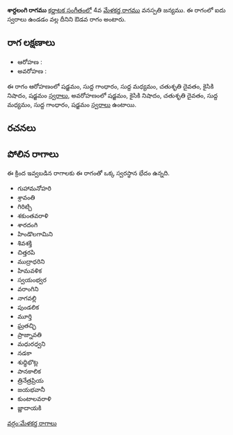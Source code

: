 {{Infobox ragam
	| name          	= శార్దలంగి
	| synonym	    	= 
	| mela          	= 
	| chakra        	= 
	| janaka        	= 
	| type          	= ఔడవ
	| arohanam      	= {{svaraC|S|G1|M1|D2|N2|S'}} 
	| avarohanam    	= {{svaraC|S'|N2|D2|M1|G1|S}}
	| jeeva         	=
	| chhaya        	=
	| nyasa         	=
	| vishesha      	= 
	| equivalent  		= 
}}
{{కర్ణాటక సంగీత రాగాలు}}
'''శార్దలంగి రాగము''' [[కర్ణాటక సంగీతం]]లో 4వ [[మేళకర్త రాగము]] వనస్పతి జన్యము.  ఈ రాగంలో ఐదు స్వరాలు ఉండడం వల్ల దీనిని ఔడవ రాగం అంటారు.


==రాగ లక్షణాలు==


* ఆరోహణ : {{svaraC|S|G1|M1|D2|N2|S'}} 
* అవరోహణ : {{svaraC|S'|N2|D2|M1|G1|S}}

ఈ రాగం ఆరోహణంలో షడ్జమం, సుద్ద గాంధారం, సుద్ద మధ్యమం, చతుశృతి దైవతం, కైసికి నిషాదం, షడ్జమం [[స్వరాలు]], అవరోహణంలో షడ్జమం, కైసికి నిషాదం, చతుశృతి దైవతం, సుద్ద మధ్యమం, సుద్ద గాంధారం, షడ్జమం [[స్వరాలు]] ఉంటాయి.

==రచనలు==



==పోలిన రాగాలు==
ఈ క్రింద ఇవ్వబడిన రాగాలకు ఈ రాగంతో ఒక్క స్వరస్థాన భేదం ఉన్నది.
* గుహామనోహరి
* శ్రావంతి
* గిరిట్చి
* శకుంతవరాళి
* శారదంగి
* హిండొలగామిని
* శివశక్తి
* చిత్తరపి
* ముద్రాధరిని
* హిమవళిక
* స్వయంభ్వర
* వరాంగిని
* నాగవల్లి
* పుండలిక
* మూర్తి
* ఘ్రతచ్ఛి
* ప్రాజ్నావతి
* మధురధ్వని
* నడకా
* శుధ్ధిభొట్ల
* పానకాలిక
* త్రినేత్రప్రియ
* జయభవానీ
* కుంటాలవరాళి
* జ్ణాదాయకి



[[వర్గం:మేళకర్త రాగాలు]]
